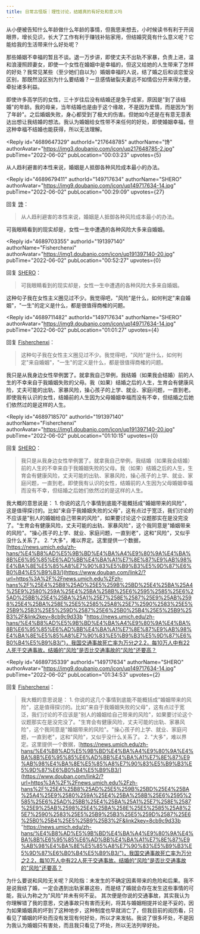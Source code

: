 ```yaml
---
title: 日常古怪版｜理性讨论，结婚真的有好处和意义吗
---
```



<Forum groupName="古怪问题研究中心" groupUrl="https://www.douban.com/group/philosophasters/" archivedAt="2025-05-16T16:28:15.043Z">
  <Post
    id="267983222"
    title="日常古怪版｜理性讨论，结婚真的有好处和意义吗"
    url="https://www.douban.com/group/topic/267983222/?_spm_id=MTQ5NzE3NjM0"
    pubTime="2024-01-02"
    highlightUserId="191397140"
  >
从小便被告知什么年龄做什么年龄的事情，但我思来想去，小时候读书有利于开阔眼界，增长见识，长大了工作有利于赚钱补贴家用，但结婚究竟有什么意义呢？它能给我的生活带来什么好处呢？

那些婚姻不幸福的暂且不谈。退一万步讲，即使丈夫不出轨不家暴，负责上进，温和浪漫照顾妻女，即使一个女性在婚姻中是幸福的，但这又给她的人生带来了怎样的好处？我常见某些（至少她们自以为）婚姻幸福的人说，结了婚之后和谈恋爱没区别，那既然没区别为什么要结婚？一旦感情破裂夫妻远不如情侣分开来得方便，牵扯诸多利益。

即使许多高学历的女性，三十岁往后没有结婚还是急于成家，原因是"到了该结婚"的年龄。我的母亲，当年结婚也是由于这个缘故，不是因为爱情，而是因为"到了年龄"。之后婚姻失败，身心都受到了极大的伤害。但她如今还是在有意无意表达出想让我结婚的想法。我认为婚姻给女性带不来任何的好处，即使婚姻幸福，但这种幸福不结婚也能获得，所以无法理解。

<Reply
  id="4689647329"
  authorId="217648785"
  authorName="馋"
  authorAvatar="https://img3.doubanio.com/icon/up217648785-2.jpg"
  pubTime="2022-06-02"
  pubLocation="00:03:23"
  upvotes={5}
>
从人趋利避害的本性来说，婚姻是人抵御各种风险成本最小的办法。
</Reply>

<Reply
  id="4689679411"
  authorId="149717634"
  authorName="SHERO"
  authorAvatar="https://img9.doubanio.com/icon/up149717634-14.jpg"
  pubTime="2022-06-02"
  pubLocation="00:29:09"
  upvotes={27}
>
回复 [馋](https://www.douban.com/people/217648785/)：
 > 从人趋利避害的本性来说，婚姻是人抵御各种风险成本最小的办法。

可我眼睛看到的现实却是，女性一生中遭遇的各种风险大多来自婚姻。
</Reply>

<Reply
  id="4689703355"
  authorId="191397140"
  authorName="Fisherchenxi"
  authorAvatar="https://img1.doubanio.com/icon/up191397140-20.jpg"
  pubTime="2022-06-02"
  pubLocation="00:52:27"
  upvotes={0}
>
回复 [SHERO](https://www.douban.com/people/149717634/)：
 > 可我眼睛看到的现实却是，女性一生中遭遇的各种风险大多来自婚姻。

这种句子我在女性主义圈见过不少。我觉得吧，"风险"是什么，如何判定"来自婚姻"，"一生"的定义是什么，都是很值得商榷的问题。
</Reply>

<Reply
  id="4689711482"
  authorId="149717634"
  authorName="SHERO"
  authorAvatar="https://img9.doubanio.com/icon/up149717634-14.jpg"
  pubTime="2022-06-02"
  pubLocation="01:01:27"
  upvotes={4}
>
回复 [Fisherchenxi](https://www.douban.com/people/191397140/)：
 > 这种句子我在女性主义圈见过不少。我觉得吧，"风险"是什么，如何判定"来自婚姻"，"一生"的定义是什么，都是很值得商榷的问题。

我只是从我身边女性举例罢了。就拿我自己举例，我结婚（如果我会结婚）前的人生的不幸来自于我婚姻失败的父母。我（如果）结婚之后的人生，生育会有健康风险，丈夫可能的出轨、家暴风险，操心孩子的上学、就业、家庭问题，一直到老。即使我有认识的女性，结婚前的人生因为父母婚姻幸福而没有不幸，但结婚之后她们依然过的是这样的人生。
</Reply>

<Reply
  id="4689718570"
  authorId="191397140"
  authorName="Fisherchenxi"
  authorAvatar="https://img1.doubanio.com/icon/up191397140-20.jpg"
  pubTime="2022-06-02"
  pubLocation="01:10:15"
  upvotes={0}
>
回复 [SHERO](https://www.douban.com/people/149717634/)：
 > 我只是从我身边女性举例罢了。就拿我自己举例，我结婚（如果我会结婚）前的人生的不幸来自于我婚姻失败的父母。我（如果）结婚之后的人生，生育会有健康风险，丈夫可能的出轨、家暴风险，操心孩子的上学、就业、家庭问题，一直到老。即使我有认识的女性，结婚前的人生因为父母婚姻幸福而没有不幸，但结婚之后她们依然过的是这样的人生。

我大概的意思说是： 1.
你说的这几个事情到底能不能概括成"婚姻带来的风险"，这是值得探讨的。比如"来自于我婚姻失败的父母"，这有点过于宽泛，我们讨论的不应该是"别人的婚姻给自己带来的风险"，如果要讨论这个议题那实在是没完没了。"生育会有健康风险，丈夫可能的出轨、家暴风险"，这个我同意是"婚姻带来的风险"。"操心孩子的上学、就业、家庭问题，一直到老"，这和"风险"，又似乎没什么关系了。
2.
"大多"，难以界定。这里提供一个数据，[https://news.umich.edu/zh-hans/%E4%B8%AD%E5%9B%BD%E4%BA%A4%E9%80%9A%E4%BA%8B%E6%95%85%E6%AD%BB%E4%BA%A1%E7%8E%87%E9%AB%98%E4%BA%8E%E5%85%A8%E7%90%83%E5%B9%B3%E5%9D%87%E6%B0%B4%E5%B9%B3/](https://www.douban.com/link2/?url=https%3A%2F%2Fnews.umich.edu%2Fzh-hans%2F%25E4%25B8%25AD%25E5%259B%25BD%25E4%25BA%25A4%25E9%2580%259A%25E4%25BA%258B%25E6%2595%2585%25E6%25AD%25BB%25E4%25BA%25A1%25E7%258E%2587%25E9%25AB%2598%25E4%25BA%258E%25E5%2585%25A8%25E7%2590%2583%25E5%25B9%25B3%25E5%259D%2587%25E6%25B0%25B4%25E5%25B9%25B3%2F&link2key=8cb9c9d33b "https://news.umich.edu/zh-hans/%E4%B8%AD%E5%9B%BD%E4%BA%A4%E9%80%9A%E4%BA%8B%E6%95%85%E6%AD%BB%E4%BA%A1%E7%8E%87%E9%AB%98%E4%BA%8E%E5%85%A8%E7%90%83%E5%B9%B3%E5%9D%87%E6%B0%B4%E5%B9%B3/")，我国交通事故死亡率为万分之2.2，每10万人中有22人死于交通事故。结婚的"风险"是否比交通事故的"风险"还要高？
</Reply>

<Reply
  id="4689735339"
  authorId="149717634"
  authorName="SHERO"
  authorAvatar="https://img9.doubanio.com/icon/up149717634-14.jpg"
  pubTime="2022-06-02"
  pubLocation="01:34:53"
  upvotes={2}
>
回复 [Fisherchenxi](https://www.douban.com/people/191397140/)：
 > 我大概的意思说是： 1.
> 你说的这几个事情到底能不能概括成"婚姻带来的风险"，这是值得探讨的。比如"来自于我婚姻失败的父母"，这有点过于宽泛，我们讨论的不应该是"别人的婚姻给自己带来的风险"，如果要讨论这个议题那实在是没完没了。"生育会有健康风险，丈夫可能的出轨、家暴风险"，这个我同意是"婚姻带来的风险"。"操心孩子的上学、就业、家庭问题，一直到老"，这和"风险"，又似乎没什么关系了。
> 2.
> "大多"，难以界定。这里提供一个数据，[https://news.umich.edu/zh-hans/%E4%B8%AD%E5%9B%BD%E4%BA%A4%E9%80%9A%E4%BA%8B%E6%95%85%E6%AD%BB%E4%BA%A1%E7%8E%87%E9%AB%98%E4%BA%8E%E5%85%A8%E7%90%83%E5%B9%B3%E5%9D%87%E6%B0%B4%E5%B9%B3/](https://www.douban.com/link2/?url=https%3A%2F%2Fnews.umich.edu%2Fzh-hans%2F%25E4%25B8%25AD%25E5%259B%25BD%25E4%25BA%25A4%25E9%2580%259A%25E4%25BA%258B%25E6%2595%2585%25E6%25AD%25BB%25E4%25BA%25A1%25E7%258E%2587%25E9%25AB%2598%25E4%25BA%258E%25E5%2585%25A8%25E7%2590%2583%25E5%25B9%25B3%25E5%259D%2587%25E6%25B0%25B4%25E5%25B9%25B3%2F&link2key=8cb9c9d33b "https://news.umich.edu/zh-hans/%E4%B8%AD%E5%9B%BD%E4%BA%A4%E9%80%9A%E4%BA%8B%E6%95%85%E6%AD%BB%E4%BA%A1%E7%8E%87%E9%AB%98%E4%BA%8E%E5%85%A8%E7%90%83%E5%B9%B3%E5%9D%87%E6%B0%B4%E5%B9%B3/")，我国交通事故死亡率为万分之2.2，每10万人中有22人死于交通事故。结婚的"风险"是否比交通事故的"风险"还要高？

为什么要说和风险无关呢？风险指：未发生的不确定因素带来的危险和后果。我不是说我结了婚，一定会遇到出轨家暴这些，而是结了婚就会存在发生这些事情的可能，我认为称之为"风险"并未有何不妥。
其次便是你说的交通事故，其实我认为你理解错了我的意思，交通事故只有害而无利，将其与婚姻相提并论是不妥的，因为如果婚姻真的坏到了这种地步，这种制度也早就消亡了，但我目前的阅历看，只看见了婚姻的坏处而没有发现有何好处，所以才来发帖。我说了很多坏处，不是因为我认为婚姻只有害处，而且我只看见了坏处，所以无法列举好处。
</Reply>
  </Post>
</Forum>
